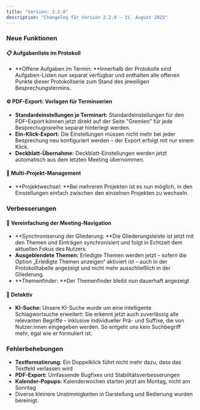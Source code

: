 ```yaml
---
title: "Version: 2.2.0"
description: "Changelog für Version 2.2.0 – 31. August 2025"
---
```


### Neue Funktionen

#### 📋 Aufgabenliste im Protokoll

- **Offene Aufgaben im Termin: **Innerhalb der Protokolle sind Aufgaben-Listen nun separat verfügbar und enthalten alle offenen Punkte dieser Protokollserie zum Stand des jeweiligen Besprechungstermins.

#### ⚙️ PDF-Export: Vorlagen für Terminserien

- **Standardeinstellungen je Terminart:** Standardeinstellungen für den PDF-Export können jetzt direkt auf der Seite "Gremien" für jede Besprechugnsreihe separat hinterlegt werden.
- **Ein-Klick-Export:** Die Einstellungen müssen nicht mehr bei jeder Besprechung neu konfiguriert werden – der Export erfolgt mit nur einem Klick.
- **Deckblatt-Übernahme:** Deckblatt-Einstellungen werden jetzt automatisch aus dem letzten Meeting übernommen.

#### 🏢 Multi-Projekt-Management

- **Projektwechsel: **Bei mehreren Projekten ist es nun möglich, in den Einstellungen einfach zwischen den einzelnen Projekten zu wechseln.

### Verbesserungen

#### 🧭 Vereinfachung der Meeting-Navigation

- **Synchroniserung der Gliederung: **Die Gliederungsleiste ist jetzt mit den Themen und Einträgen synchronisiert und folgt in Echtzeit dem aktuellen Fokus des Nutzers.
- **Ausgeblendete Themen:** Erledigte Themen werden jetzt – sofern die Option „Erledigte Themen anzeigen“ aktiviert ist – auch in der Protokolltabelle angezeigt und nicht mehr ausschließlich in der Gliederung.
- **Themenfinder: **Der Themenfinder bleibt nun dauerhaft angezeigt

#### 🔎 Detektiv

- **KI-Suche:** Unsere KI-Suche wurde um eine intelligente Schlagwortsuche erweitert: Sie erkennt jetzt auch zuverlässig alle relevanten Begriffe – inklusive individueller Prä- und Suffixe, die von Nutzer:innen eingegeben werden. So entgeht uns kein Suchbegriff mehr, egal wie er formuliert ist.

### Fehlerbehebungen

- **Textformatierung**: Ein Doppelklick führt nicht mehr dazu, dass das Textfeld verlassen wird
- **PDF-Export:** Umfassende Bugfixes und Stabilitätsverbesserungen
- **Kalender-Popups:** Kalenderwochen starten jetzt am Montag, nicht am Sonntag
- Diverse kleinere Unstimmigkeiten in Darstellung und Bedienung wurden bereinigt.